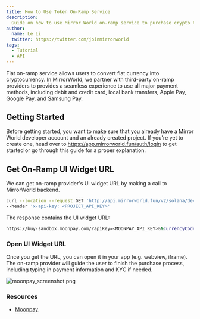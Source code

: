 ```yaml
---
title: How to Use Token On-Ramp Service
description:
  Guide on how to use Mirror World on-ramp service to purchase crypto token
author:
  name: Le Li
  twitter: https://twitter.com/joinmirrorworld
tags:
  - Tutorial
  - API
---
```


Fiat on-ramp service allows users to convert fiat currency into cryptocurrency. In MirrorWorld, we partner with third-party on-ramp providers to provides a seamless experience to use all major payment methods, including debit and credit card, local bank transfers, Apple Pay, Google Pay, and Samsung Pay.

## Getting Started

Before getting started, you want to make sure that you already have a Mirror
World developer account and an already created project. If you're yet to create
one, head over to https://app.mirrorworld.fun/auth/login to get started or go
through this guide for a proper explanation.


## Get On-Ramp UI Widget URL
We can get on-ramp provider's UI widget URL by making a call to MirrorWorld backend.
```bash
curl --location --request GET 'http://api.mirrorworld.fun/v2/solana/devnet/wallet/on_ramp/get_url?email=<USER_EMAIL>&walletAddress=<RECEIVER_PUBLICK_ADDRESS>&currencyCode=<CRYPTO_CURRENCY_TICKER>' \
--header 'x-api-key: <PROJECT_API_KEY>'
````

The response contains the UI widget URL:
```bash
https://buy-sandbox.moonpay.com/?apiKey=<MOONPAY_API_KEY>&&currencyCode=<CRYPTO_CURRENCY_TICKER>&walletAddress=<RECEIVER_PUBLICK_ADDRESS>&email=<USER_EMAIL>&signature=1Mqv9xm6vzd%2BY40MF%2FHeVqHSx%2FJ9w5cB1%2
````

### Open UI Widget URL

Once you get the URL, you can open it in your app (e.g. webview, iframe). The on-ramp provider will guide the user to finish the purchase process, including typing in payment information and KYC if needed.

![moonpay_screenshot.png](/docs/images/tutorials/moonpay_screenshot.png)

### Resources
- [Moonpay](https://www.moonpay.com/).